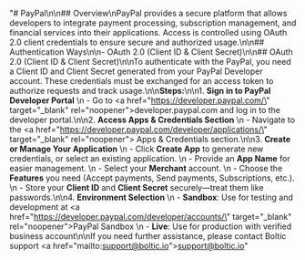 "# PayPal\n\n## Overview\nPayPal provides a secure platform that allows developers to integrate payment processing, subscription management, and financial services into their applications. Access is controlled using OAuth 2.0 client credentials to ensure secure and authorized usage.\n\n## Authentication Ways\n\n- OAuth 2.0 (Client ID & Client Secret)\n\n## OAuth 2.0 (Client ID & Client Secret)\n\nTo authenticate with the PayPal, you need a Client ID and Client Secret generated from your PayPal Developer account. These credentials must be exchanged for an access token to authorize requests and track usage.\n\n**Steps:**\n\n1. **Sign in to PayPal Developer Portal**  \n   - Go to <a href=\"https://developer.paypal.com/\" target=\"_blank\" rel=\"noopener\"><span>developer.paypal.com</span></a> and log in to the developer portal.\n\n2. **Access Apps & Credentials Section**  \n   - Navigate to the <a href=\"https://developer.paypal.com/developer/applications/\" target=\"_blank\" rel=\"noopener\"><span> Apps & Credentials</span></a> section.\n\n3. **Create or Manage Your Application**  \n   - Click **Create App** to generate new credentials, or select an existing application.  \n   - Provide an **App Name** for easier management.  \n   - Select your **Merchant** account.  \n   - Choose the **Features** you need (Accept payments, Send payments, Subscriptions, etc.).  \n   - Store your **Client ID** and **Client Secret** securely—treat them like passwords.\n\n4. **Environment Selection**  \n   - **Sandbox**: Use for testing and development at <a href=\"https://developer.paypal.com/developer/accounts/\" target=\"_blank\" rel=\"noopener\"><span>PayPal Sandbox</span></a>  \n   - **Live**: Use for production with verified business account\n\nIf you need further assistance, please contact Boltic support <a href=\"mailto:support@boltic.io\">support@boltic.io</a>"